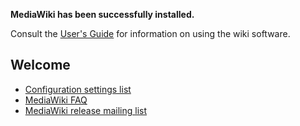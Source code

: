 '''MediaWiki has been successfully installed.'''

Consult the [http://meta.wikimedia.org/wiki/Help:Contents User's Guide] for information on using the wiki software.

== Welcome ==
* [http://www.mediawiki.org/wiki/Manual:Configuration_settings Configuration settings list]
* [http://www.mediawiki.org/wiki/Manual:FAQ MediaWiki FAQ]
* [https://lists.wikimedia.org/mailman/listinfo/mediawiki-announce MediaWiki release mailing list]